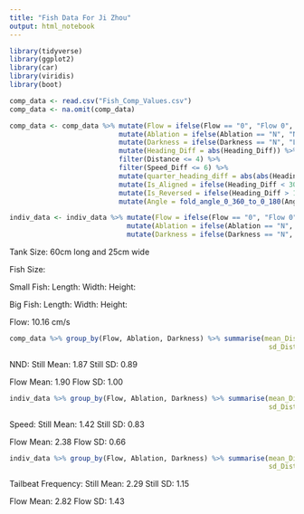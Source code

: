 ```yaml
---
title: "Fish Data For Ji Zhou"
output: html_notebook
---
```


```r
library(tidyverse)
library(ggplot2)
library(car)
library(viridis)
library(boot)
```

```r
comp_data <- read.csv("Fish_Comp_Values.csv")
comp_data <- na.omit(comp_data)

comp_data <- comp_data %>% mutate(Flow = ifelse(Flow == "0", "Flow 0", "Flow 2")) %>%
                           mutate(Ablation = ifelse(Ablation == "N", "No Ablation", "Ablated")) %>%
                           mutate(Darkness = ifelse(Darkness == "N", "Light", "Dark")) %>%
                           mutate(Heading_Diff = abs(Heading_Diff)) %>%
                           filter(Distance <= 4) %>%
                           filter(Speed_Diff <= 6) %>% 
                           mutate(quarter_heading_diff = abs(abs(Heading_Diff-90)-90)) %>%
                           mutate(Is_Aligned = ifelse(Heading_Diff < 30, 1, 0)) %>%
                           mutate(Is_Reversed = ifelse(Heading_Diff > 150, 1, 0)) %>%
                           mutate(Angle = fold_angle_0_360_to_0_180(Angle))

indiv_data <- indiv_data %>% mutate(Flow = ifelse(Flow == "0", "Flow 0", "Flow 2")) %>%
                             mutate(Ablation = ifelse(Ablation == "N", "No Ablation", "Ablated")) %>%
                             mutate(Darkness = ifelse(Darkness == "N", "Light", "Dark"))

```


Tank Size: 60cm long and 25cm wide

Fish Size:

  Small Fish: 
    Length: 
    Width:
    Height:
    
  Big Fish: 
    Length: 
    Width:
    Height:
    
Flow: 10.16 cm/s 

```r
comp_data %>% group_by(Flow, Ablation, Darkness) %>% summarise(mean_Dist = round(mean(Distance),2), 
                                                                sd_Dist = round(sd(Distance),2))
```

NND:
  Still Mean: 1.87
  Still SD:   0.89
  
  Flow Mean:  1.90
  Flow SD:    1.00
  
```r
indiv_data %>% group_by(Flow, Ablation, Darkness) %>% summarise(mean_Dist = round(mean(Speed),2), 
                                                                sd_Dist = round(sd(Speed),2))
```
  
Speed:
  Still Mean: 1.42
  Still SD:   0.83
  
  Flow Mean:  2.38
  Flow SD:    0.66
  
```r
indiv_data %>% group_by(Flow, Ablation, Darkness) %>% summarise(mean_Dist = round(mean(TB_Frequency),2), 
                                                                sd_Dist = round(sd(TB_Frequency),2))
```
  
Tailbeat Frequency:
  Still Mean: 2.29
  Still SD:   1.15
  
  Flow Mean:  2.82
  Flow SD:    1.43

	


